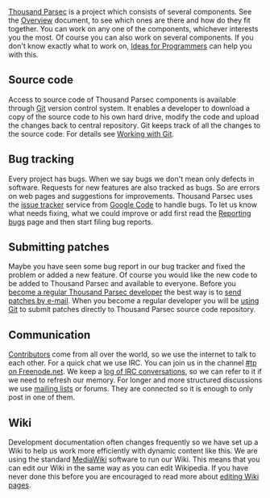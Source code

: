 [http://www.thousandparsec.net/tp/ Thousand Parsec] is a project which consists of several components. See the [[Overview]] document, to see which ones are there and how do they fit together. You can work on any one of the components, whichever interests you the most. Of course you can also work on several components. If you don't know exactly what to work on, [[Ideas for Programmers]] can help you with this.

== Source code ==

Access to source code of Thousand Parsec components is available through [http://git.or.cz/ Git] version control system. It enables a developer to download a copy of the source code to his own hard drive, modify the code and upload the changes back to central repository. Git keeps track of all the changes to the source code. For details see [[Working with Git]].

== Bug tracking ==

Every project has bugs. When we say bugs we don't mean only defects in software. Requests for new features are also tracked as bugs. So are errors on web pages and suggestions for improvements. Thousand Parsec uses the [http://code.google.com/p/thousandparsec/issues/list issue tracker] service from [http://code.google.com/ Google Code] to handle bugs. To let us know what needs fixing, what we could improve or add first read the [[Reporting bugs]] page and then start filing bug reports.

== Submitting patches ==

Maybe you have seen some bug report in our bug tracker and fixed the problem or added a new feature. Of course you would like the new code to be added to Thousand Parsec and available to everyone. Before you [[Becoming a regular developer|become a regular Thousand Parsec developer]] the best way is to [[Sending patches by e-mail|send patches by e-mail]]. When you become a regular developer you will be [[Working with Git|using Git]] to submit patches directly to Thousand Parsec source code repository.

== Communication ==

[[Who_is_Who_in_Thousand_Parsec|Contributors]] come from all over the world, so we use the internet to talk to each other. For a quick chat we use IRC. You can join us in the channel [irc://chat.freenode.net/#tp #tp on Freenode.net]. We keep a [http://www.thousandparsec.net/~irc/logs/ log of IRC conversations], so we can refer to it if we need to refresh our memory. For longer and more structured discussions we use [http://www.thousandparsec.net/tp/mailman.php/listinfo/ mailing lists] or forums. They are connected so it is enough to only post in one of them.

== Wiki ==

Development documentation often changes frequently so we have set up a Wiki to help us work more efficiently with dynamic content like this. We are using the standard [http://www.mediawiki.org/ MediaWiki] software to run our Wiki. This means that you can edit our Wiki in the same way as you can edit Wikipedia. If you have never done this before you are encouraged to read more about [http://meta.wikimedia.org/wiki/Help:Editing editing Wiki pages].